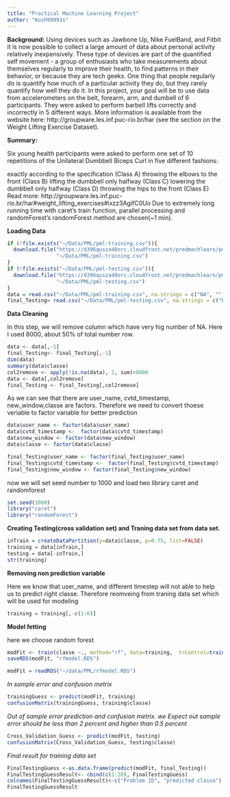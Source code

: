 ```yaml
---
title: "Practical Machine Learning Project"
author: "Kush99993s"
---
```

**Background:**
Using devices such as Jawbone Up, Nike FuelBand, and Fitbit it is now possible to collect a large amount of data about personal activity relatively inexpensively. These type of devices are part of the quantified self movement - a group of enthusiasts who take measurements about themselves regularly to improve their health, to find patterns in their behavior, or because they are tech geeks. One thing that people regularly do is quantify how much of a particular activity they do, but they rarely quantify how well they do it. In this project, your goal will be to use data from accelerometers on the belt, forearm, arm, and dumbell of 6 participants. They were asked to perform barbell lifts correctly and incorrectly in 5 different ways. More information is available from the website here: http://groupware.les.inf.puc-rio.br/har (see the section on the Weight Lifting Exercise Dataset). 

**Summary:**

Six young health participants were asked to perform one set of 10 repetitions of the Unilateral Dumbbell Biceps Curl in five different fashions: 

exactly according to the specification (Class A)
throwing the elbows to the front (Class B)
lifting the dumbbell only halfway (Class C)
lowering the dumbbell only halfway (Class D)
throwing the hips to the front (Class E)
Read more: http://groupware.les.inf.puc-rio.br/har#weight_lifting_exercises#ixzz3AgifC0Uo 
Due to extremely long running time with caret's train function, parallel processing and randomForest's randomForest method are chosen(~1 min).

**Loading Data**

```r
if (!file.exists("~/Data/PML/pml-training.csv")){
  download.file("https://d396qusza40orc.cloudfront.net/predmachlearn/pml-training.csv",
                "~/Data/PML/pml-training.csv")
}
if (!file.exists("~/Data/PML/pml-testing.csv")){
  download.file("https://d396qusza40orc.cloudfront.net/predmachlearn/pml-testing.csv",
                "~/Data/PML/pml-testing.csv")
}
data = read.csv("~/Data/PML/pml-training.csv", na.strings = c("NA", ""))
final_Testing= read.csv("~/Data/PML/pml-testing.csv", na.strings = c("NA", ""))

```

**Data Cleaning**

In this step, we will remove column which have very hig number of NA. Here I used 8000, about 50% of total number row.     
```r
data <- data[,-1]
final_Testing<- final_Testing[,-1]
dim(data)
summary(data$classe)
col2remove <- apply(!is.na(data), 2, sum)>8000
data <- data[,col2remove]
final_Testing <- final_Testing[,col2remove]

```

As we can see that there are user_name, cvtd_timestamp, new_window,classe are factors. Therefore we need to convert thoese veriable to factor variable for better prediction

```r
data$user_name <- factor(data$user_name)
data$cvtd_timestamp <-  factor(data$cvtd_timestamp)
data$new_window <- factor(data$new_window)
data$classe <- factor(data$classe)

final_Testing$user_name <- factor(final_Testing$user_name)
final_Testing$cvtd_timestamp <-  factor(final_Testing$cvtd_timestamp)
final_Testing$new_window <- factor(final_Testing$new_window)
```

now we will set seed number to 1000 and load two library caret and randomforest
```r
set.seed(1000)
library("caret")
library("randomForest")
```

**Creating Testing(cross validation set) and Traning data set from data set.**

```r
inTrain = createDataPartition(y=data$classe, p=0.75, list=FALSE)
training = data[inTrain,]
testing = data[-inTrain,]
str(training)
```
**Removing non prediction variable**

Here we know that user_name, and different timestep will not able to help us to predict right classe. Therefore reomveing from traning data set which will be used for modeling

```r
training = training[,-c(1:6)]
```

**Model fetting**

here we choose random forest
```r
modFit <- train(classe ~., method="rf", data=training,  trControl=trainControl(method='cv'), allowParallel=TRUE  )
saveRDS(modFit, "rfmodel.RDS")
```

```r
modFit = readRDS("~/data/PML/rfmodel.RDS")
```

*In sample error and confusion metrix*
```r
trainingGuess <- predict(modFit, training)
confusionMatrix(trainingGuess, training$classe)
```
*Out of sample error prediction and confusion metrix. we Expect out sample error should be less than 2 percent and higher than 0.5 percent*

```r
Cross_Validation_Guess <- predict(modFit, testing)
confusionMatrix(Cross_Validation_Guess, testing$classe)
```
*Final result for training data set*
```r
FinalTestingGuess <-as.data.frame(predict(modFit, final_Testing))
FinalTestingGuessResult<- cbind(c(1:20), FinalTestingGuess)
colnames(FinalTestingGuessResult)<-c("Problem ID", "predicted classe")
FinalTestingGuessResult
```